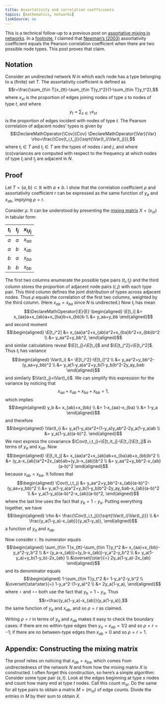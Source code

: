 ```yaml
---
title: Assortativity and correlation coefficients
topics: [mathematics, networks]
linkSource: no
---
```


This is a technical follow-up to a previous post on [assortative mixing in networks](/blog/assortative-mixing/).
In a [footnote](/blog/assortative-mixing/#fn:1), I claimed that [Newman's (2003)](https://doi.org/10.1103/PhysRevE.67.026126) assortativity coefficient equals the Pearson correlation coefficient when there are two possible node types.
This post proves that claim.

## Notation

Consider an undirected network $N$ in which each node has a type belonging to a (finite) set $T$.
The assortativity coefficient is defined as
$$r=\frac{\sum_{t\in T}x_{tt}-\sum_{t\in T}y_t^2}{1-\sum_{t\in T}y_t^2},$$
where $x_{st}$ is the proportion of edges joining nodes of type $s$ to nodes of type $t$, and where
$$y_t=\sum_{s\in T}x_{st}$$
is the proportion of edges incident with nodes of type $t$.
The Pearson correlation of adjacent nodes' types is given by
$$\DeclareMathOperator{\Cov}{Cov}
\DeclareMathOperator{\Var}{Var}
\rho=\frac{\Cov(t_i,t_j)}{\sqrt{\Var(t_i)\Var(t_j)}},$$
where $t_i\in T$ and $t_j\in T$ are the types of nodes $i$ and $j$, and where (co)variances are computed with respect to the frequency at which nodes of type $t_i$ and $t_j$ are adjacent in $N$.

## Proof

Let $T=\{a,b\}\subset\mathbb{R}$ with $a\not=b$.
I show that the correlation coefficient $\rho$ and assortativity coefficient $r$ can be expressed as the same function of $y_a$ and $x_{ab}$, implying $\rho=r$.

Consider $\rho$.
It can be understood by presenting the [mixing matrix](#appendix-constructing-the-mixing-matrix) $X=(x_{st})$ in tabular form:

$t_i$ | $t_j$ | $x_{t_it_j}$
--- | --- | ---
$a$ | $a$ | $x_{aa}$
$a$ | $b$ | $x_{ab}$
$b$ | $a$ | $x_{ba}$
$b$ | $b$ | $x_{bb}$

The first two columns enumerate the possible type pairs $(t_i,t_j)$ and the third column stores the proportion of adjacent node pairs $(i,j)$ with each type pair.
This third column defines the joint distribution of types across adjacent nodes.
Thus $\rho$ equals the correlation of the first two columns, weighted by the third column.
(Here $x_{ab}=x_{ba}$ since $N$ is undirected.)
Now $t_i$ has mean
$$\DeclareMathOperator{\E}{E}
\begin{aligned}
\E[t_i]
&= x_{aa}a+x_{ab}a+x_{ba}b+x_{bb}b \\
&= y_aa+y_bb
\end{aligned}$$
and second moment
$$\begin{aligned}
\E[t_i^2]
&= x_{aa}a^2+x_{ab}a^2+x_{ba}b^2+x_{bb}b^2 \\
&= y_aa^2+y_bb^2,
\end{aligned}$$
and similar calculations reveal $\E[t_j]=\E[t_i]$ and $\E[t_j^2]=\E[t_i^2]$.
Thus $t_i$ has variance
$$\begin{aligned}
\Var(t_i)
&= \E[t_i^2]-\E[t_i]^2 \\
&= y_aa^2+y_bb^2-(y_aa+y_bb)^2 \\
&= y_a(1-y_a)a^2+y_b(1-y_b)b^2-2y_ay_bab
\end{aligned}$$
and similarly $\Var(t_j)=\Var(t_i)$.
We can simplify this expression for the variance by noticing that 
$$x_{aa}+x_{ab}+x_{ba}+x_{bb}=1,$$
which implies
$$\begin{aligned}
y_b
&= x_{ab}+x_{bb} \\
&= 1-x_{aa}-x_{ba} \\
&= 1-y_a
\end{aligned}$$
and therefore
$$\begin{aligned}
\Var(t_i)
&= y_a(1-y_a)a^2+(1-y_a)y_ab^2-2y_a(1-y_a)ab \\
&= y_a(1-y_a)(a-b)^2.
\end{aligned}$$
We next express the covariance $\Cov(t_i,t_j)=\E[t_it_j]-\E[t_i]\E[t_j]$ in terms of $y_a$ and $x_{ab}$.
Now
$$\begin{aligned}
\E[t_it_j]
&= x_{aa}a^2+x_{ab}ab+x_{ba}ab+x_{bb}b^2 \\
&= (y_a-x_{ab})a^2+2x_{ab}ab+(y_b-x_{ab})b^2 \\
&= y_aa^2+y_bb^2-x_{ab}(a-b)^2
\end{aligned}$$
because $x_{ab}=x_{ba}$.
It follows that
$$\begin{aligned}
\Cov(t_i,t_j)
&= y_aa^2+y_bb^2-x_{ab}(a-b)^2-(y_aa+y_bb)^2 \\
&= y_a(1-y_a)a^2+y_b(1-y_b)b^2-2y_ay_bab-x_{ab}(a-b)^2 \\
&= y_a(1-y_a)(a-b)^2-x_{ab}(a-b)^2,
\end{aligned}$$
where the last line uses the fact that $y_b=1-y_a$.
Putting everything together, we have
$$\begin{aligned}
\rho
&= \frac{\Cov(t_i,t_j)}{\sqrt{\Var(t_i)\Var(t_j)}} \\
&= \frac{y_a(1-y_a)-x_{ab}}{y_a(1-y_a)},
\end{aligned}$$
a function of $y_a$ and $x_{ab}$.

Now consider $r$.
Its numerator equals
$$\begin{aligned}
\sum_{t\in T}x_{tt}-\sum_{t\in T}y_t^2
&= x_{aa}+x_{bb}-y_a^2-y_b^2 \\
&= (y_a-x_{ab})+(y_b-x_{ab})-y_a^2-y_b^2 \\
&= y_a(1-y_a)+y_b(1-y_b)-2x_{ab} \\
&\overset{\star}{=} 2y_a(1-y_a)-2x_{ab}
\end{aligned}$$
and its denominator equals
$$\begin{aligned}
1-\sum_{t\in T}y_t^2
&= 1-y_a^2-y_b^2 \\
&\overset{\star\star}{=} 1-y_a^2-(1-y_a)^2 \\
&= 2y_a(1-y_a),
\end{aligned}$$
where $\star$ and $\star\star$ both use the fact that $y_b=1-y_a$.
Thus
$$r=\frac{y_a(1-y_a)-x_{ab}}{y_a(1-y_a)},$$
the same function of $y_a$ and $x_{ab}$, and so $\rho=r$ as claimed.

Writing $\rho=r$ in terms of $y_a$ and $x_{ab}$ makes it easy to check the boundary cases:
if there are no within-type edges then $y_a=x_{ab}=1/2$ and so $\rho=r=-1$;
if there are no between-type edges then $x_{ab}=0$ and so $\rho=r=1$.

## Appendix: Constructing the mixing matrix

The proof relies on noticing that $x_{ab}=x_{ba}$, which comes from undirectedness of the network $N$ and from how the mixing matrix $X$ is constructed.
I often forget this construction, so here's a simple algorithm:
Consider some type pair $(s,t)$.
Look at the edges beginning at type $s$ nodes and count how many end at type $t$ nodes.
Call this count $m_{st}$.
Do the same for all type pairs to obtain a matrix $M=(m_{st})$ of edge counts.
Divide the entries in $M$ by their sum to obtain $X$.
